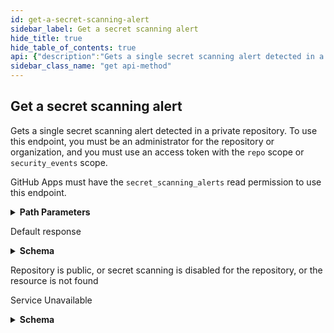 ```yaml
---
id: get-a-secret-scanning-alert
sidebar_label: Get a secret scanning alert
hide_title: true
hide_table_of_contents: true
api: {"description":"Gets a single secret scanning alert detected in a private repository. To use this endpoint, you must be an administrator for the repository or organization, and you must use an access token with the `repo` scope or `security_events` scope.\n\nGitHub Apps must have the `secret_scanning_alerts` read permission to use this endpoint.","externalDocs":{"description":"API method documentation","url":"https://docs.github.com/rest/reference/secret-scanning#get-a-secret-scanning-alert"},"operationId":"secret-scanning/get-alert","parameters":[{"in":"path","name":"owner","required":true,"schema":{"type":"string"}},{"in":"path","name":"repo","required":true,"schema":{"type":"string"}},{"description":"The number that identifies an alert. You can find this at the end of the URL for a code scanning alert within GitHub, and in the `number` field in the response from the `GET /repos/{owner}/{repo}/code-scanning/alerts` operation.","in":"path","name":"alert_number","required":true,"schema":{"description":"The security alert number.","nullable":false,"readOnly":true,"type":"integer"}}],"responses":{"200":{"content":{"application/json":{"examples":{"default":{"value":{"created_at":"2020-11-06T18:18:30.000Z","html_url":"https://github.com/owner/private-repo/security/secret-scanning/42","number":42,"resolution":null,"resolved_at":null,"resolved_by":null,"secret":"XXXXXXXXXXXXXXXXXXXXXXXXXXXXXXXX-us2","secret_type":"mailchimp_api_key","state":"open","url":"https://api.github.com/repos/owner/private-repo/secret-scanning/alerts/42"}}},"schema":{"properties":{"created_at":{"description":"The time that the alert was created in ISO 8601 format: `YYYY-MM-DDTHH:MM:SSZ`.","format":"date-time","nullable":false,"readOnly":true,"type":"string"},"html_url":{"description":"The GitHub URL of the alert resource.","format":"uri","nullable":false,"readOnly":true,"type":"string"},"number":{"description":"The security alert number.","nullable":false,"readOnly":true,"type":"integer"},"resolution":{"description":"**Required when the `state` is `resolved`.** The reason for resolving the alert. Can be one of `false_positive`, `wont_fix`, `revoked`, or `used_in_tests`.","nullable":true,"oneOf":[{"enum":["false_positive","wont_fix","revoked","used_in_tests"]},{"enum":[null]}],"type":"string"},"resolved_at":{"description":"The time that the alert was resolved in ISO 8601 format: `YYYY-MM-DDTHH:MM:SSZ`.","format":"date-time","nullable":true,"type":"string"},"resolved_by":{"description":"Simple User","nullable":true,"properties":{"avatar_url":{"example":"https://github.com/images/error/octocat_happy.gif","format":"uri","type":"string"},"events_url":{"example":"https://api.github.com/users/octocat/events{/privacy}","type":"string"},"followers_url":{"example":"https://api.github.com/users/octocat/followers","format":"uri","type":"string"},"following_url":{"example":"https://api.github.com/users/octocat/following{/other_user}","type":"string"},"gists_url":{"example":"https://api.github.com/users/octocat/gists{/gist_id}","type":"string"},"gravatar_id":{"example":"41d064eb2195891e12d0413f63227ea7","nullable":true,"type":"string"},"html_url":{"example":"https://github.com/octocat","format":"uri","type":"string"},"id":{"example":1,"type":"integer"},"login":{"example":"octocat","type":"string"},"node_id":{"example":"MDQ6VXNlcjE=","type":"string"},"organizations_url":{"example":"https://api.github.com/users/octocat/orgs","format":"uri","type":"string"},"received_events_url":{"example":"https://api.github.com/users/octocat/received_events","format":"uri","type":"string"},"repos_url":{"example":"https://api.github.com/users/octocat/repos","format":"uri","type":"string"},"site_admin":{"type":"boolean"},"starred_at":{"example":"\"2020-07-09T00:17:55Z\"","type":"string"},"starred_url":{"example":"https://api.github.com/users/octocat/starred{/owner}{/repo}","type":"string"},"subscriptions_url":{"example":"https://api.github.com/users/octocat/subscriptions","format":"uri","type":"string"},"type":{"example":"User","type":"string"},"url":{"example":"https://api.github.com/users/octocat","format":"uri","type":"string"}},"required":["avatar_url","events_url","followers_url","following_url","gists_url","gravatar_id","html_url","id","node_id","login","organizations_url","received_events_url","repos_url","site_admin","starred_url","subscriptions_url","type","url"],"title":"Simple User","type":"object"},"secret":{"description":"The secret that was detected.","type":"string"},"secret_type":{"description":"The type of secret that secret scanning detected.","type":"string"},"state":{"description":"Sets the state of the secret scanning alert. Can be either `open` or `resolved`. You must provide `resolution` when you set the state to `resolved`.","enum":["open","resolved"],"type":"string"},"url":{"description":"The REST API URL of the alert resource.","format":"uri","nullable":false,"readOnly":true,"type":"string"}},"type":"object"}}},"description":"Default response"},"404":{"description":"Repository is public, or secret scanning is disabled for the repository, or the resource is not found"},"503":{"content":{"application/json":{"schema":{"properties":{"code":{"type":"string"},"documentation_url":{"type":"string"},"message":{"type":"string"}},"type":"object"}}},"description":"Service Unavailable"}},"tags":["secret-scanning"],"x-github":{"category":"secret-scanning","enabledForGitHubApps":true,"githubCloudOnly":false,"previews":[],"subcategory":null},"method":"get","path":"/repos/{owner}/{repo}/secret-scanning/alerts/{alert_number}","servers":[{"url":"https://api.github.com"}],"info":{"contact":{"name":"Support","url":"https://support.github.com/contact"},"description":"GitHub's v3 REST API.","license":{"name":"MIT","url":"https://spdx.org/licenses/MIT"},"termsOfService":"https://docs.github.com/articles/github-terms-of-service","title":"GitHub v3 REST API","version":"1.1.4","x-apisguru-categories":["collaboration","developer_tools"],"x-logo":{"url":"https://twitter.com/github/profile_image?size=original"},"x-origin":[{"format":"openapi","url":"https://raw.githubusercontent.com/github/rest-api-description/main/descriptions/api.github.com/api.github.com.json","version":"3.0"}],"x-providerName":"github.com"},"postman":{"name":"Get a secret scanning alert","description":{"content":"Gets a single secret scanning alert detected in a private repository. To use this endpoint, you must be an administrator for the repository or organization, and you must use an access token with the `repo` scope or `security_events` scope.\n\nGitHub Apps must have the `secret_scanning_alerts` read permission to use this endpoint.","type":"text/plain"},"url":{"path":["repos",":owner",":repo","secret-scanning","alerts",":alert_number"],"host":["{{baseUrl}}"],"query":[],"variable":[{"disabled":false,"description":{"content":"(Required) ","type":"text/plain"},"type":"any","value":"","key":"owner"},{"disabled":false,"description":{"content":"(Required) ","type":"text/plain"},"type":"any","value":"","key":"repo"},{"disabled":false,"description":{"content":"(Required) The number that identifies an alert. You can find this at the end of the URL for a code scanning alert within GitHub, and in the `number` field in the response from the `GET /repos/{owner}/{repo}/code-scanning/alerts` operation.","type":"text/plain"},"type":"any","value":"","key":"alert_number"}]},"header":[{"key":"Accept","value":"application/json"}],"method":"GET"}}
sidebar_class_name: "get api-method"
---
```



## Get a secret scanning alert



Gets a single secret scanning alert detected in a private repository. To use this endpoint, you must be an administrator for the repository or organization, and you must use an access token with the `repo` scope or `security_events` scope.

GitHub Apps must have the `secret_scanning_alerts` read permission to use this endpoint.

<details style={{"marginBottom":"1rem"}}><summary style={{}}><strong>Path Parameters</strong></summary><div><ul><ParamsItem className={"paramsItem"} param={{"in":"path","name":"owner","required":true,"schema":{"type":"string"}}}></ParamsItem><ParamsItem className={"paramsItem"} param={{"in":"path","name":"repo","required":true,"schema":{"type":"string"}}}></ParamsItem><ParamsItem className={"paramsItem"} param={{"description":"The number that identifies an alert. You can find this at the end of the URL for a code scanning alert within GitHub, and in the `number` field in the response from the `GET /repos/{owner}/{repo}/code-scanning/alerts` operation.","in":"path","name":"alert_number","required":true,"schema":{"description":"The security alert number.","nullable":false,"readOnly":true,"type":"integer"}}}></ParamsItem></ul></div></details><div><ApiTabs><TabItem label={"200"} value={"200"}><div>

Default response

</div><div><details style={{}}><summary style={{"textAlign":"left"}}><strong>Schema</strong></summary><div style={{"textAlign":"left","marginLeft":"1rem"}}></div><ul style={{"marginLeft":"1rem"}}><SchemaItem collapsible={false} name={"created_at"} required={false} schemaDescription={"The time that the alert was created in ISO 8601 format: `YYYY-MM-DDTHH:MM:SSZ`."} schemaName={"date-time"} qualifierMessage={undefined}></SchemaItem><SchemaItem collapsible={false} name={"html_url"} required={false} schemaDescription={"The GitHub URL of the alert resource."} schemaName={"uri"} qualifierMessage={undefined}></SchemaItem><SchemaItem collapsible={false} name={"number"} required={false} schemaDescription={"The security alert number."} schemaName={"integer"} qualifierMessage={undefined}></SchemaItem><SchemaItem collapsible={false} name={"resolution"} required={false} schemaDescription={"**Required when the `state` is `resolved`.** The reason for resolving the alert. Can be one of `false_positive`, `wont_fix`, `revoked`, or `used_in_tests`."} schemaName={"string"} qualifierMessage={undefined}></SchemaItem><SchemaItem collapsible={false} name={"resolved_at"} required={false} schemaDescription={"The time that the alert was resolved in ISO 8601 format: `YYYY-MM-DDTHH:MM:SSZ`."} schemaName={"date-time"} qualifierMessage={undefined}></SchemaItem><SchemaItem collapsible={true} className={"schemaItem"}><details style={{}}><summary style={{}}><strong>resolved_by</strong><span style={{"opacity":"0.6"}}> object</span></summary><div style={{"marginLeft":"1rem"}}><div style={{"marginTop":".5rem","marginBottom":".5rem"}}>

Simple User

</div><ul><SchemaItem collapsible={false} name={"avatar_url"} required={true} schemaDescription={undefined} schemaName={"uri"} qualifierMessage={undefined}></SchemaItem><SchemaItem collapsible={false} name={"events_url"} required={true} schemaDescription={undefined} schemaName={"string"} qualifierMessage={undefined}></SchemaItem><SchemaItem collapsible={false} name={"followers_url"} required={true} schemaDescription={undefined} schemaName={"uri"} qualifierMessage={undefined}></SchemaItem><SchemaItem collapsible={false} name={"following_url"} required={true} schemaDescription={undefined} schemaName={"string"} qualifierMessage={undefined}></SchemaItem><SchemaItem collapsible={false} name={"gists_url"} required={true} schemaDescription={undefined} schemaName={"string"} qualifierMessage={undefined}></SchemaItem><SchemaItem collapsible={false} name={"gravatar_id"} required={true} schemaDescription={undefined} schemaName={"string"} qualifierMessage={undefined}></SchemaItem><SchemaItem collapsible={false} name={"html_url"} required={true} schemaDescription={undefined} schemaName={"uri"} qualifierMessage={undefined}></SchemaItem><SchemaItem collapsible={false} name={"id"} required={true} schemaDescription={undefined} schemaName={"integer"} qualifierMessage={undefined}></SchemaItem><SchemaItem collapsible={false} name={"login"} required={true} schemaDescription={undefined} schemaName={"string"} qualifierMessage={undefined}></SchemaItem><SchemaItem collapsible={false} name={"node_id"} required={true} schemaDescription={undefined} schemaName={"string"} qualifierMessage={undefined}></SchemaItem><SchemaItem collapsible={false} name={"organizations_url"} required={true} schemaDescription={undefined} schemaName={"uri"} qualifierMessage={undefined}></SchemaItem><SchemaItem collapsible={false} name={"received_events_url"} required={true} schemaDescription={undefined} schemaName={"uri"} qualifierMessage={undefined}></SchemaItem><SchemaItem collapsible={false} name={"repos_url"} required={true} schemaDescription={undefined} schemaName={"uri"} qualifierMessage={undefined}></SchemaItem><SchemaItem collapsible={false} name={"site_admin"} required={true} schemaDescription={undefined} schemaName={"boolean"} qualifierMessage={undefined}></SchemaItem><SchemaItem collapsible={false} name={"starred_at"} required={false} schemaDescription={undefined} schemaName={"string"} qualifierMessage={undefined}></SchemaItem><SchemaItem collapsible={false} name={"starred_url"} required={true} schemaDescription={undefined} schemaName={"string"} qualifierMessage={undefined}></SchemaItem><SchemaItem collapsible={false} name={"subscriptions_url"} required={true} schemaDescription={undefined} schemaName={"uri"} qualifierMessage={undefined}></SchemaItem><SchemaItem collapsible={false} name={"type"} required={true} schemaDescription={undefined} schemaName={"string"} qualifierMessage={undefined}></SchemaItem><SchemaItem collapsible={false} name={"url"} required={true} schemaDescription={undefined} schemaName={"uri"} qualifierMessage={undefined}></SchemaItem></ul></div></details></SchemaItem><SchemaItem collapsible={false} name={"secret"} required={false} schemaDescription={"The secret that was detected."} schemaName={"string"} qualifierMessage={undefined}></SchemaItem><SchemaItem collapsible={false} name={"secret_type"} required={false} schemaDescription={"The type of secret that secret scanning detected."} schemaName={"string"} qualifierMessage={undefined}></SchemaItem><SchemaItem collapsible={false} name={"state"} required={false} schemaDescription={"Sets the state of the secret scanning alert. Can be either `open` or `resolved`. You must provide `resolution` when you set the state to `resolved`."} schemaName={"string"} qualifierMessage={"**Possible values:** [`open`, `resolved`]"}></SchemaItem><SchemaItem collapsible={false} name={"url"} required={false} schemaDescription={"The REST API URL of the alert resource."} schemaName={"uri"} qualifierMessage={undefined}></SchemaItem></ul></details></div></TabItem><TabItem label={"404"} value={"404"}><div>

Repository is public, or secret scanning is disabled for the repository, or the resource is not found

</div><div></div></TabItem><TabItem label={"503"} value={"503"}><div>

Service Unavailable

</div><div><details style={{}}><summary style={{"textAlign":"left"}}><strong>Schema</strong></summary><div style={{"textAlign":"left","marginLeft":"1rem"}}></div><ul style={{"marginLeft":"1rem"}}><SchemaItem collapsible={false} name={"code"} required={false} schemaDescription={undefined} schemaName={"string"} qualifierMessage={undefined}></SchemaItem><SchemaItem collapsible={false} name={"documentation_url"} required={false} schemaDescription={undefined} schemaName={"string"} qualifierMessage={undefined}></SchemaItem><SchemaItem collapsible={false} name={"message"} required={false} schemaDescription={undefined} schemaName={"string"} qualifierMessage={undefined}></SchemaItem></ul></details></div></TabItem></ApiTabs></div>
      